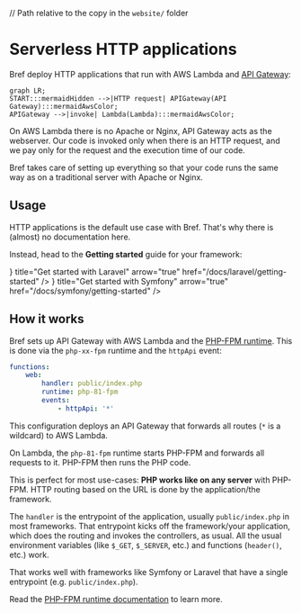 // Path relative to the copy in the `website/` folder

# Serverless HTTP applications

Bref deploy HTTP applications that run with AWS Lambda and [API Gateway](https://aws.amazon.com/api-gateway/):

```mermaid
graph LR;
START:::mermaidHidden -->|HTTP request| APIGateway(API Gateway):::mermaidAwsColor;
APIGateway -->|invoke| Lambda(Lambda):::mermaidAwsColor;
```

On AWS Lambda there is no Apache or Nginx, API Gateway acts as the webserver. Our code is invoked only when there is an HTTP request, and we pay only for the request and the execution time of our code.

Bref takes care of setting up everything so that your code runs the same way as on a traditional server with Apache or Nginx.

## Usage

HTTP applications is the default use case with Bref. That's why there is (almost) no documentation here.

Instead, head to the **Getting started** guide for your framework:

<Cards num={2}>
    <Card icon={<LaravelIcon />} title="Get started with Laravel" arrow="true" href="/docs/laravel/getting-started" />
    <Card icon={<SymfonyIcon />} title="Get started with Symfony" arrow="true" href="/docs/symfony/getting-started" />
    <Card title="Get started with any PHP framework" arrow="true" href="/docs/default/getting-started" />
</Cards>

## How it works

Bref sets up API Gateway with AWS Lambda and the [PHP-FPM runtime](../runtimes/fpm-runtime.mdx). This is done via the `php-xx-fpm` runtime and the `httpApi` event:

```yml filename="serverless.yml"
functions:
    web:
        handler: public/index.php
        runtime: php-81-fpm
        events:
            - httpApi: '*'
```

This configuration deploys an API Gateway that forwards all routes (`*` is a wildcard) to AWS Lambda.

On Lambda, the `php-81-fpm` runtime starts PHP-FPM and forwards all requests to it. PHP-FPM then runs the PHP code.

This is perfect for most use-cases: **PHP works like on any server** with PHP-FPM. HTTP routing based on the URL is done by the application/the framework.

The `handler` is the entrypoint of the application, usually `public/index.php` in most frameworks. That entrypoint kicks off the framework/your application, which does the routing and invokes the controllers, as usual. All the usual environment variables (like `$_GET`, `$_SERVER`, etc.) and functions (`header()`, etc.) work.

That works well with frameworks like Symfony or Laravel that have a single entrypoint (e.g. `public/index.php`).

Read the [PHP-FPM runtime documentation](../runtimes/fpm-runtime.mdx) to learn more.

